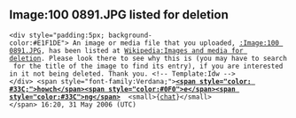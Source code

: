 <article id="5365461" title=User talk:Joeclan>
	<talkpage id="5365461" title="User talk:Joeclan">
== Image:100 0891.JPG listed for deletion ==

 &lt;div style=&quot;padding:5px; background-color:#E1F1DE&quot;&gt; An image or media file that you uploaded, [[:Image:100 0891.JPG]], has been listed at [[Wikipedia:Images and media for deletion]]. Please look there to see why this is (you may have to search for the title of the image to find its entry), if you are interested in it not being deleted. Thank you. &lt;!-- Template:Idw --&gt;&lt;/div&gt; &lt;span style=&quot;font-family:Verdana;&quot;&gt;'''[[User:Howcheng|&lt;span style=&quot;color: #33C;&quot;&gt;howch&lt;/span&gt;]][[Wikipedia:Esperanza|&lt;span style=&quot;color:#0F0&quot;&gt;''e''&lt;/span&gt;]][[User:Howcheng|&lt;span style=&quot;color:#33C&quot;&gt;ng&lt;/span&gt;]]'''  &lt;small&gt;{[[User talk:Howcheng|chat]]}&lt;/small&gt;&lt;/span&gt; 16:20, 31 May 2006 (UTC)
	</talkpage>
</article>